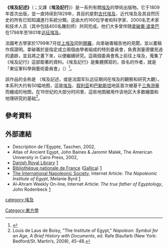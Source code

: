 {{Infobox book
| name = 埃及記述
| image = File:Description_de_l´Egypte_1.jpg
| author = {{tsl|en|Commission des Sciences et des Arts|埃及科學與藝術委員會}}
| title_orig = Description de l'Égypte
| country = 法國
| language = 法語
| subject = 
| genre = 
| publisher = 法國政府
| release_date = 1809–22
| isbn = 
| image_size = 300px
| caption = 
}}
'''《埃及記述》'''（{{lang-fr|Description de l'Égypte}}；又譯《'''埃及記行'''》）是一系列有關[[埃及|埃及]]的學術出版物。它于1809年首次出版，並一直持续到1829年，其目的是對[[古埃及|古代埃及]]、近代埃及及其自然历史的所有已知知識進行系統分類。这由大约160位学者和科学家、2000名艺术家和技术人员（其中包括400名雕刻师）共同完成。他们大多曾伴随[[拿破仑一世|拿破崙·波拿巴]]在1798年至1801年[[埃及-叙利亚战役|远征埃及]]。

法國考古學家{{link-en|韋馮·德儂|Vivant Denon}}於1799年7月從[[上下埃及|上埃及]]回到[[開羅|開羅]]，向拿破崙報告他的見聞，並以畫稿作爲證明。拿破崙於是指定成立兩個由學者組成的特別委員會，負責測量德儂見過的遺跡，並且將之畫下來，以便繼續研究。這兩個委員會馬上前往上埃及，蒐集了《埃及記行》這部鉅著的資料。《埃及記行》是集體撰寫的，掛名的作者，就是「東征軍科學與藝術委員會」（{{lang|fr|Commission des sciences et des arts de l’armée de l’Orient}}）<ref>{{cite book |last=Vercoutter |first=Jean |author-link=尚·韋寇 |others=吳岳添/譯 |date=1994年5月31日 |edition=2002年1月1日初版第十六刷 |title=《[[古埃及探祕：尼羅河畔的金字塔世界|古埃及探祕：尼羅河畔的金字塔世界]]》 |series=[[發現之旅叢書|發現之旅]] ([[發現之旅叢書書目列表|第02冊]]) |location=臺北 |publisher=時報文化 |page={{p.|53}} |chapter=第四章：冒險家和盜賊 |language=zh-hant |isbn=9789571311616}}</ref>。

該作品的全称是 {{lang|fr|''Description de l'Égypte, ou Recueil des observations et des recherches qui ont été faites en Égypte pendant l'expédition de l'armée française''}}（埃及記述，或是法国军队远征期间在埃及的觀察和研究大觀）。本系列大约有50幅地图，這是[[埃及|埃及]]、[[叙利亚|叙利亚]]和[[巴勒斯坦|巴勒斯坦]]地區首次被基于[[三角測量|三角测量]]而繪成的地图，在19世纪的大部分时间里，這些地图被用作该地区大多数繪圖和地理研究的基础<ref>Louis de Laus de Boisy, "The Institute of Egypt," ''Napoleon: Symbol for an Age, A Brief History with Documents'', ed. Rafe Blaufarb (New York: Bedford/St. Martin’s, 2008), 45-48.</ref>。

== 參考資料 ==
{{Reflist|2}}

== 外部連結==
{{commons category|Description de l'Egypte}}
* Description de l'Egypte, Taschen, 2002, {{ISBN|3-8228-2168-3}}
* Atlas of Ancient Egypt, John Baines & Jaromir Malek, The American University in Cairo Press, 2002, {{ISBN|977-424-704-3}}
* [[Danish_Royal_Library|Danish Royal Library]] [http://www.kb.dk/ 1]{{Wayback|url=http://www.kb.dk/ |date=20070107014559 }}
* [[Bibliothèque_nationale_de_France|Bibliothèque nationale de France]] ([[Gallica|Gallica]]) [http://gallica.bnf.fr/ 1]{{Wayback|url=http://gallica.bnf.fr/ |date=20161218172021 }}
* [[The_International_Napoleonic_Society|The International Napoleonic Society]], Internet Article: ''The Napoleonic Institute of Egypt'', Melanie Byrd [http://www.napoleon-series.org/ins/scholarship98/c_institute.html 1] {{Wayback|url=http://www.napoleon-series.org/ins/scholarship98/c_institute.html |date=20201208015210 }}
* Al-Ahram Weekly On-line, Internet Article: ''The true father of Egyptology'', John Rodenbeck [https://web.archive.org/web/20051204021357/http://weekly.ahram.org.eg/2000/503/books5.htm 1]


[[category:埃及|category:埃及]]
[[Category:東方學|Category:東方學]]